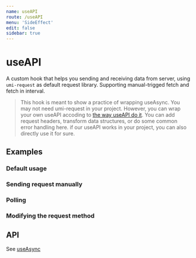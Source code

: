 ```yaml
---
name: useAPI
route: /useAPI
menu: 'SideEffect'
edit: false
sidebar: true
---
```








# useAPI

A custom hook that helps you sending and receiving data from server, using `umi-request` as default request library.
Supporting manual-trigged fetch and fetch in interval.
> This hook is meant to show a practice of wrapping useAsync. You may not need umi-request in your project. However, you can wrap your own useAPI accoding to [the way useAPI do it](https://github.com/wt/hooks/blob/master/src/useAPI/index.ts). You can add request headers, transform data structures, or do some common error handling here. if our useAPI works in your project, you can also directly use it for sure.

## Examples

### Default usage

<JackBox tsCode={Demo1CodeTsx} jsCode={Demo1CodeJsx} demoName='Default usage' description='The request will be sent after the component mount'>
  <Demo1 />
</JackBox>

### Sending request manually

<JackBox tsCode={Demo2CodeTsx} jsCode={Demo2CodeJsx} demoName='Sending request manually' description='Sending the request only when the "run" function is called'>
  <Demo2 />
</JackBox>

### Polling

<JackBox tsCode={Demo3CodeTsx} jsCode={Demo3CodeJsx} demoName='Polling' description='The request will be sent every 3 seconds, the timer will start running only if the last request has been received'>
  <Demo3 />
</JackBox>

### Modifying the request method

<JackBox tsCode={Demo4CodeTsx} jsCode={Demo4CodeJsx} demoName='Modifying the request method' description='Using your custom request method'>
  <Demo4 />
</JackBox>

## API

See [useAsync](./useAsync)